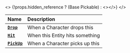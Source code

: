 
<>
	{!props.hidden_reference ? (<ReferenceLink href="scripting-reference/classes/base-classes/pickable">Base Pickable</ReferenceLink>) : <></>}
</>


| **Name** | **Description** |
| :--- | :--- |
| [**`Drop`**](./scripting-reference/classes/base-classes/pickable.mdx#drop) | When a Character drops this |
| [**`Hit`**](./scripting-reference/classes/base-classes/pickable.mdx#hit) | When this Entity hits something |
| [**`PickUp`**](./scripting-reference/classes/base-classes/pickable.mdx#pickup) | When a Character picks up this |